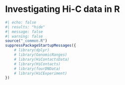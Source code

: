 # Investigating Hi-C data in R

```r
#| echo: false
#| results: "hide"
#| message: false
#| warning: false
source("_common.R")
suppressPackageStartupMessages({
    # library(dplyr)
    # library(GenomicRanges)
    # library(HiContactsData)
    # library(HiContacts)
    # library(fourDNData)
    # library(HiCExperiment)
})
```

